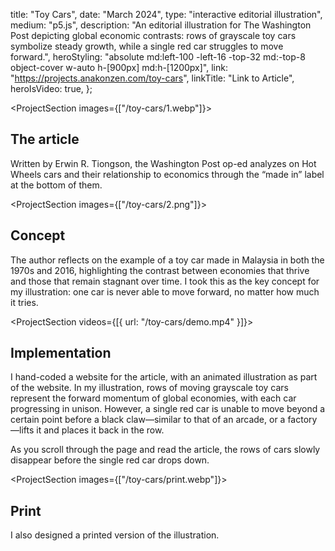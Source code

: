   title: "Toy Cars",
  date: "March 2024",
  type: "interactive editorial illustration",
  medium: "p5.js",
  description:
    "An editorial illustration for The Washington Post depicting global economic contrasts: rows of grayscale toy cars symbolize steady growth, while a single red car struggles to move forward.",
  heroStyling:
    "absolute md:left-100 -left-16 -top-32 md:-top-8 object-cover w-auto h-[900px] md:h-[1200px]",
  link: "https://projects.anakonzen.com/toy-cars",
  linkTitle: "Link to Article",
  heroIsVideo: true,
};

<ProjectSection images={["/toy-cars/1.webp"]}>

## The article

Written by Erwin R. Tiongson, the Washington Post op-ed analyzes on Hot Wheels
cars and their relationship to economics through the “made in” label at the
bottom of them.

</ProjectSection>

<ProjectSection images={["/toy-cars/2.png"]}>

## Concept

The author reflects on the example of a toy car made in Malaysia in both the
1970s and 2016, highlighting the contrast between economies that thrive and
those that remain stagnant over time. I took this as the key concept for my
illustration: one car is never able to move forward, no matter how much it
tries.

</ProjectSection>

<ProjectSection videos={[{ url: "/toy-cars/demo.mp4" }]}>

## Implementation

I hand-coded a website for the article, with an animated illustration as part of
the website. In my illustration, rows of moving grayscale toy cars represent the
forward momentum of global economies, with each car progressing in unison.
However, a single red car is unable to move beyond a certain point before a
black claw—similar to that of an arcade, or a factory—lifts it and places it
back in the row.

As you scroll through the page and read the article, the rows of cars slowly
disappear before the single red car drops down.

<SecButton
  label="link to article"
  href="https://projects.anakonzen.com/toy-cars"
/>

</ProjectSection>

<ProjectSection images={["/toy-cars/print.webp"]}>

## Print

I also designed a printed version of the illustration.

</ProjectSection>
